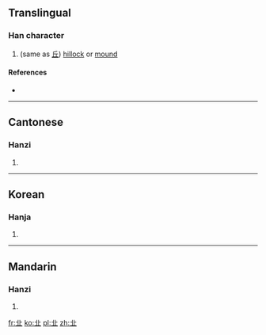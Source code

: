 ==Translingual==

===Han character===
{{Han char|rn=1|rad=一|as=04|sn=5|four=|canj=TM}}

# (same as [[丘]]) [[hillock]] or [[mound]]

====References====
* {{Han ref|kx=0078.010|hdz=10015.030|uh=3400|ud=13312}}

----

==Cantonese==

===Hanzi===
{{yue-hanzi|jyut=[[jau1]]|y=jaau1, kaau5}}

# {{defn|lang=yue|sort=一04}}

----

==Korean==

===Hanja===
{{ko-hanja|hangeul=구|rv=gu|mr=ku|y=kwu|eumhun=언덕|ehrv=eondeok|ehmr=ŏndŏk|ehy=entek}}

# {{defn|lang=ko|sort=一04}}

----

==Mandarin==

===Hanzi===
{{cmn-hanzi|pin=[[qiū]] ([[qiu1]])|wg=ch'iu<sup>1</sup>}}

# {{defn|lang=cmn|sort=一04}}

[[fr:㐀]]
[[ko:㐀]]
[[pl:㐀]]
[[zh:㐀]]